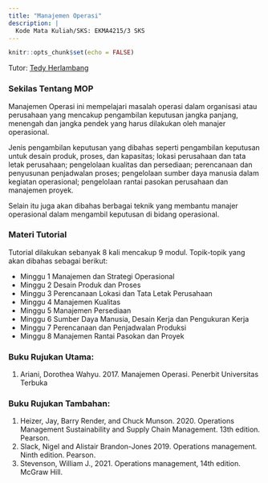 ```yaml
---
title: "Manajemen Operasi"
description: |
  Kode Mata Kuliah/SKS: EKMA4215/3 SKS
---
```


```r
knitr::opts_chunk$set(echo = FALSE)
```

Tutor: [Tedy Herlambang](https://bangtedy.github.io)

### Sekilas Tentang MOP

Manajemen Operasi ini mempelajari masalah operasi dalam organisasi atau perusahaan yang mencakup pengambilan keputusan jangka panjang, menengah dan jangka pendek yang harus dilakukan oleh manajer operasional. 

Jenis pengambilan keputusan yang dibahas seperti pengambilan keputusan untuk desain produk, proses, dan kapasitas; lokasi perusahaan dan tata letak perusahaan; pengelolaan kualitas dan persediaan; perencanaan dan penyusunan penjadwalan proses; pengelolaan sumber daya manusia dalam kegiatan operasional; pengelolaan rantai pasokan perusahaan dan manajemen proyek.

Selain itu juga akan dibahas berbagai teknik yang membantu manajer operasional dalam mengambil keputusan di bidang operasional.

### Materi Tutorial

Tutorial dilakukan sebanyak 8 kali mencakup 9 modul. Topik-topik yang akan dibahas sebagai berikut:

:::obj

* Minggu 1 Manajemen dan Strategi Operasional
* Minggu 2 Desain Produk dan Proses
* Minggu 3 Perencanaan Lokasi dan Tata Letak Perusahaan
* Minggu 4 Manajemen Kualitas
* Minggu 5 Manajemen Persediaan
* Minggu 6 Sumber Daya Manusia, Desain Kerja dan Pengukuran Kerja
* Minggu 7 Perencanaan dan Penjadwalan Produksi
* Minggu 8 Manajemen Rantai Pasokan dan Proyek

:::

### Buku Rujukan Utama:

1. Ariani, Dorothea Wahyu. 2017. Manajemen Operasi. Penerbit Universitas Terbuka

### Buku Rujukan Tambahan: 

1. Heizer, Jay, Barry Render, and Chuck Munson. 2020. Operations Management Sustainability and Supply Chain Management. 13th edition. Pearson.
2. Slack, Nigel and Alistair Brandon-Jones 2019. Operations management. Ninth edition. Pearson.
3. Stevenson, William J., 2021. Operations management, 14th edition. McGraw Hill.